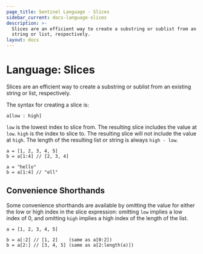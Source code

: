 ```yaml
---
page_title: Sentinel Language - Slices
sidebar_current: docs-language-slices
description: >-
  Slices are an efficient way to create a substring or sublist from an existing
  string or list, respectively.
layout: docs
---
```


# Language: Slices

Slices are an efficient way to create a substring or sublist from an
existing string or list, respectively.

The syntax for creating a slice is:

```sentinel
a[low : high]
```

`low` is the lowest index to slice from. The resulting slice includes
the value at `low`. `high` is the index to slice to. The resulting slice
will not include the value at `high`. The length of the resulting list
or string is always `high - low`.

```sentinel
a = [1, 2, 3, 4, 5]
b = a[1:4] // [2, 3, 4]

a = "hello"
b = a[1:4] // "ell"
```

## Convenience Shorthands

Some convenience shorthands are available by omitting the value for either the
low or high index in the slice expression: omitting `low` implies a low index of
0, and omitting `high` implies a high index of the length of the list.

```sentinel
a = [1, 2, 3, 4, 5]

b = a[:2] // [1, 2]    (same as a[0:2])
b = a[2:] // [3, 4, 5] (same as a[2:length(a)])
```
